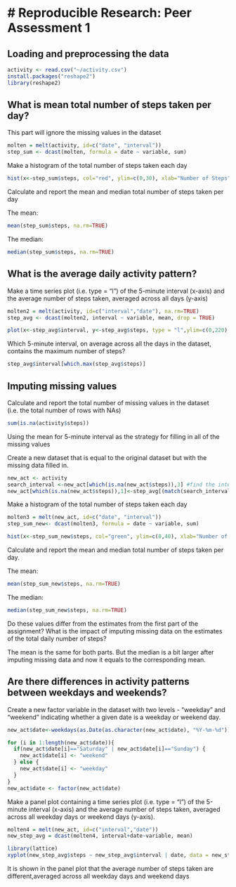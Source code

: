 # Reproducible Research: Peer Assessment 1
========================================================

## Loading and preprocessing the data

```r
activity <- read.csv("~/activity.csv")
install.packages("reshape2")
library(reshape2)
```


## What is mean total number of steps taken per day?

This part will ignore the missing values in the dataset

```r
molten = melt(activity, id=c("date", "interval"))
step_sum <- dcast(molten, formula = date ~ variable, sum)
```

Make a histogram of the total number of steps taken each day

```r
hist(x<-step_sum$steps, col="red", ylim=c(0,30), xlab="Number of Steps", main ="Freqency of Number or Steps")
```

Calculate and report the mean and median total number of steps taken per day

The mean: 
```r
mean(step_sum$steps, na.rm=TRUE)
```

The median: 
```r
median(step_sum$steps, na.rm=TRUE)
```

## What is the average daily activity pattern?
Make a time series plot (i.e. type = "l") of the 5-minute interval (x-axis) and the average number of steps taken, averaged across all days (y-axis)

```r
molten2 = melt(activity, id=c("interval","date"), na.rm=TRUE)
step_avg <- dcast(molten2, interval ~ variable, mean, drop = TRUE)
```

```r
plot(x<-step_avg$interval, y<-step_avg$steps, type = "l",ylim=c(0,220),col="blue", xlab="Interval", ylab="Average Number of Steps", main ="Average Number or Steps per Interval")
```

Which 5-minute interval, on average across all the days in the dataset, contains the maximum number of steps?

```r
step_avg$interval[which.max(step_avg$steps)]
```


## Imputing missing values

Calculate and report the total number of missing values in the dataset (i.e. the total number of rows with NAs)

```r
sum(is.na(activity$steps))
```

Using the mean for 5-minute interval as the strategy for filling in all of the missing values

Create a new dataset that is equal to the original dataset but with the missing data filled in.

```r
new_act <- activity
search_interval <-new_act[which(is.na(new_act$steps)),3] #find the interval of mising values (Steps)
new_act[which(is.na(new_act$steps)),1]<-step_avg[(match(search_interval, step_avg$interval)),2]
```

Make a histogram of the total number of steps taken each day 

```r
molten3 = melt(new_act, id=c("date", "interval"))
step_sum_new<- dcast(molten3, formula = date ~ variable, sum)
```

```r
hist(x<-step_sum_new$steps, col="green", ylim=c(0,40), xlab="Number of Steps", main ="Freqency of Number or Steps")
```

Calculate and report the mean and median total number of steps taken per day. 

The mean: 
```r
mean(step_sum_new$steps, na.rm=TRUE)
```

The median: 
```r
median(step_sum_new$steps, na.rm=TRUE)
```


Do these values differ from the estimates from the first part of the assignment? What is the impact of imputing missing data on the estimates of the total daily number of steps?

The mean is the same for both parts.  But the median is a bit larger after imputing missing data and now it equals to the corresponding mean.


## Are there differences in activity patterns between weekdays and weekends?

Create a new factor variable in the dataset with two levels - "weekday" and "weekend" indicating whether a given date is a weekday or weekend day.

```r
new_act$date<-weekdays(as.Date(as.character(new_act$date), "%Y-%m-%d"))

for (i in 1:length(new_act$date)){
  if(new_act$date[i]=="Saturday" | new_act$date[i]=="Sunday") {
    new_act$date[i] <- "weekend"
  } else {
    new_act$date[i] <- "weekday"
  }
}
new_act$date <- factor(new_act$date)
```

Make a panel plot containing a time series plot (i.e. type = "l") of the 5-minute interval (x-axis) and the average number of steps taken, averaged across all weekday days or weekend days (y-axis). 

```r
molten4 = melt(new_act, id=c("interval","date"))
new_step_avg = dcast(molten4, interval+date~variable, mean)

library(lattice)
xyplot(new_step_avg$steps ~ new_step_avg$interval | date, data = new_step_avg, layout = c(1, 2), type ="l", ylab ="Number of steps", xlab = "Interval")

```

It is shown in the panel plot that the average number of steps taken are different,averaged across all weekday days and weekend days


